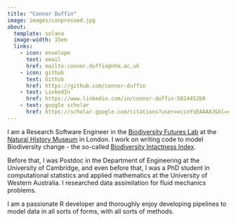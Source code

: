 ```yaml
---
title: "Connor Duffin"
image: images/conpressed.jpg
about: 
  template: solana
  image-width: 15em
  links:
    - icon: envelope
      text: email
      href: mailto:connor.duffin@nhm.ac.uk
    - icon: github
      text: Github
      href: https://github.com/connor-duffin
    - text: LinkedIn
      href: https://www.linkedin.com/in/connor-duffin-5824452b9
    - text: google scholar
      href: https://scholar.google.com/citations?user=vcinYsEAAAAJ&hl=en
---
```


I am a Research Software Engineer in the [Biodiversity Futures Lab](https://www.nhm.ac.uk/our-science/research/projects/predicts.html) at the [Natural History Museum](https://www.nhm.ac.uk/) in London. I work on writing code to model Biodiversity change - the so-called [Biodiversity Intactness Index](https://www.nhm.ac.uk/our-science/services/data/biodiversity-intactness-index.html).

Before that, I was Postdoc in the Department of Engineering at the University of Cambridge, and even before that, I was a PhD student in computational statistics and applied mathematics at the University of Western Australia. I researched data assimilation for fluid mechanics problems.

I am a passionate R developer and thoroughly enjoy developing pipelines to model data in all sorts of forms, with all sorts of methods.
